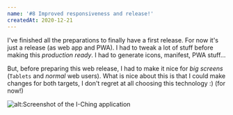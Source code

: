 ```yaml
---
name: '#8 Improved responsiveness and release!'
createdAt: 2020-12-21
---
```


I've finished all the preparations to finally have a first release. For now it's just a [](development/web) release (as web app and PWA). I had to tweak a lot of stuff before making this _production ready_. I had to generate icons, manifest, PWA stuff...

But, before preparing this web release, I had to make it nice for _big screens_ (`Tablets` and _normal_ web users). What is nice about this is that I could make changes for both targets, I don't regret at all choosing this technology :) (for now!)

![alt:Screenshot of the I-Ching application](/image/project/i-ching/screenshot-tablet7-1.png)
